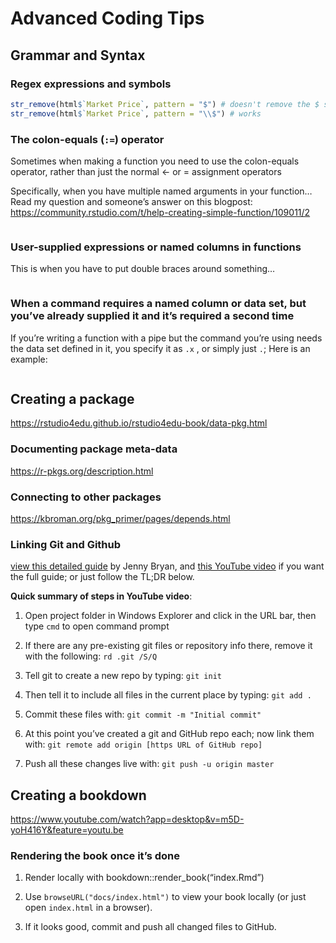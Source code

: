 # Advanced Coding Tips

## Grammar and Syntax

### Regex expressions and symbols

```r
str_remove(html$`Market Price`, pattern = "$") # doesn't remove the $ sign
str_remove(html$`Market Price`, pattern = "\\$") # works
```

### The colon-equals (`:=`) operator

Sometimes when making a function you need to use the colon-equals operator, rather than just the normal \<- or = assignment operators

Specifically, when you have multiple named arguments in your function...Read my question and someone's answer on this blogpost: <https://community.rstudio.com/t/help-creating-simple-function/109011/2>

```r

```

### User-supplied expressions or named columns in functions

This is when you have to put double braces around something...

```r

```

### When a command requires a named column or data set, but you've already supplied it and it's required a second time

If you're writing a function with a pipe but the command you're using needs the data set defined in it, you specify it as `.x` , or simply just `.`; Here is an example:

```r

```

## Creating a package

<https://rstudio4edu.github.io/rstudio4edu-book/data-pkg.html>

### Documenting package meta-data

<https://r-pkgs.org/description.html>

### Connecting to other packages

<https://kbroman.org/pkg_primer/pages/depends.html>

### Linking Git and Github

[view this detailed guide](https://r-pkgs.org/git.html#git-rstudio) by Jenny Bryan, and [this YouTube video](https://www.youtube.com/watch?v=XbSwdHBiO4E) if you want the full guide; or just follow the TL;DR below.

**Quick summary of steps in YouTube video**:

1.  Open project folder in Windows Explorer and click in the URL bar, then type `cmd` to open command prompt

2.  If there are any pre-existing git files or repository info there, remove it with the following: `rd .git /S/Q`

3.  Tell git to create a new repo by typing: `git init`

4.  Then tell it to include all files in the current place by typing: `git add .`

5.  Commit these files with: `git commit -m "Initial commit"`

6.  At this point you've created a git and GitHub repo each; now link them with: `git remote add origin [https URL of GitHub repo]`

7.  Push all these changes live with: `git push -u origin master`

## Creating a bookdown

<https://www.youtube.com/watch?app=desktop&v=m5D-yoH416Y&feature=youtu.be>

### Rendering the book once it's done

1.  Render locally with bookdown::render_book("index.Rmd")

2.  Use `browseURL("docs/index.html")` to view your book locally (or just open `index.html` in a browser).

3.  If it looks good, commit and push all changed files to GitHub.
